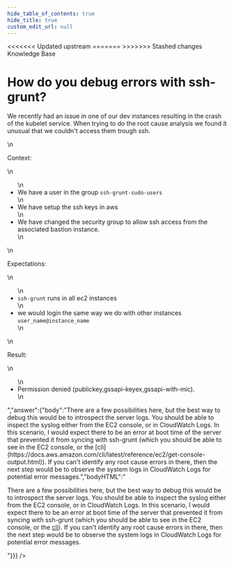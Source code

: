 ```yaml
---
hide_table_of_contents: true
hide_title: true
custom_edit_url: null
---
```



<head>
<<<<<<< Updated upstream
  <link rel="canonical" href="https://github.com/tnn-tnn-tnn-tnn-tnn-gruntwork-io/knowledge-base/discussions/314" />
=======
  <link rel="canonical" href="https://github.com/tnn-gruntwork-io/knowledge-base/discussions/314" />
>>>>>>> Stashed changes
</head>

<CenterLayout>
<span className="searchCategory">Knowledge Base</span>
<h1>How do you debug errors with ssh-grunt?</h1>
<GitHub discussion={{"id":"D_kwDOF8slf84APGR6","number":314,"author":{"login":"yorinasub17"},"title":"How do you debug errors with ssh-grunt?","body":"We recently had an issue in one of our dev instances resulting in the crash of the kubelet service. When trying to do the root cause analysis we found it unusual that we couldn't access them trough ssh.\r\n\r\nContext:\r\n\r\n- We have a user in the group `ssh-grunt-sudo-users`\r\n- We have setup the ssh keys in aws\r\n- We have changed the security group to allow ssh access from the associated bastion instance.\r\n\r\nExpectations:\r\n\r\n- `ssh-grunt` runs in all ec2 instances\r\n- we would login the same way we do with other instances `user_name@instance_name`\r\n\r\nResult:\r\n\r\n- Permission denied (publickey,gssapi-keyex,gssapi-with-mic).","bodyHTML":"<p dir=\"auto\">We recently had an issue in one of our dev instances resulting in the crash of the kubelet service. When trying to do the root cause analysis we found it unusual that we couldn't access them trough ssh.</p>\n<p dir=\"auto\">Context:</p>\n<ul dir=\"auto\">\n<li>We have a user in the group <code class=\"notranslate\">ssh-grunt-sudo-users</code></li>\n<li>We have setup the ssh keys in aws</li>\n<li>We have changed the security group to allow ssh access from the associated bastion instance.</li>\n</ul>\n<p dir=\"auto\">Expectations:</p>\n<ul dir=\"auto\">\n<li><code class=\"notranslate\">ssh-grunt</code> runs in all ec2 instances</li>\n<li>we would login the same way we do with other instances <code class=\"notranslate\">user_name@instance_name</code></li>\n</ul>\n<p dir=\"auto\">Result:</p>\n<ul dir=\"auto\">\n<li>Permission denied (publickey,gssapi-keyex,gssapi-with-mic).</li>\n</ul>","answer":{"body":"There are a few possibilities here, but the best way to debug this would be to introspect the server logs. You should be able to inspect the syslog either from the EC2 console, or in CloudWatch Logs. In this scenario, I would expect there to be an error at boot time of the server that prevented it from syncing with ssh-grunt (which you should be able to see in the EC2 console, or the [cli](https://docs.aws.amazon.com/cli/latest/reference/ec2/get-console-output.html)). If you can't identify any root cause errors in there, then the next step would be to observe the system logs in CloudWatch Logs for potential error messages.","bodyHTML":"<p dir=\"auto\">There are a few possibilities here, but the best way to debug this would be to introspect the server logs. You should be able to inspect the syslog either from the EC2 console, or in CloudWatch Logs. In this scenario, I would expect there to be an error at boot time of the server that prevented it from syncing with ssh-grunt (which you should be able to see in the EC2 console, or the <a href=\"https://docs.aws.amazon.com/cli/latest/reference/ec2/get-console-output.html\" rel=\"nofollow\">cli</a>). If you can't identify any root cause errors in there, then the next step would be to observe the system logs in CloudWatch Logs for potential error messages.</p>"}}} />

</CenterLayout>
  

<!-- ##DOCS-SOURCER-START
{
  "sourcePlugin": "github-discussions",
  "hash": "c7198f0be5b448005cf1eaaca694e4f0"
}
##DOCS-SOURCER-END -->
